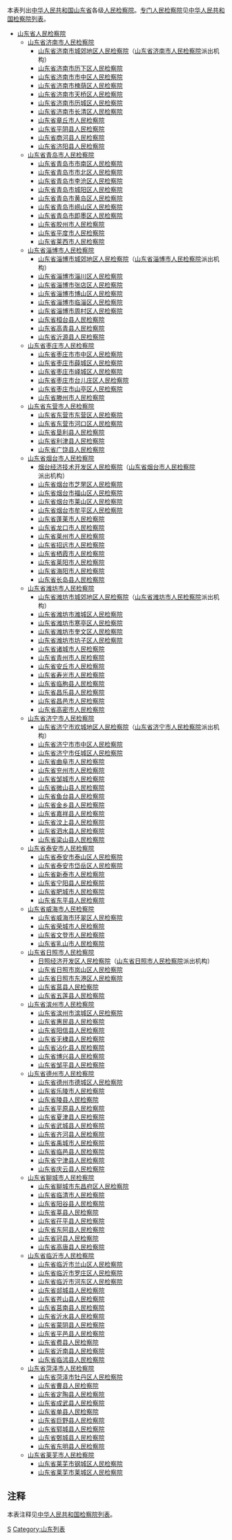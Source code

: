 本表列出[[中华人民共和国|中华人民共和国]][[山东省|山东省]]各级[[人民检察院|人民检察院]]。[[专门人民检察院|专门人民检察院]]见[[中华人民共和国检察院列表|中华人民共和国检察院列表]]。
*[[山东省人民检察院|山东省人民检察院]]
**[[山东省济南市人民检察院|山东省济南市人民检察院]]
***[[山东省济南市城郊地区人民检察院|山东省济南市城郊地区人民检察院]]（[[山东省济南市人民检察院|山东省济南市人民检察院]]派出机构）
***[[山东省济南市历下区人民检察院|山东省济南市历下区人民检察院]]
***[[山东省济南市市中区人民检察院|山东省济南市市中区人民检察院]]
***[[山东省济南市槐荫区人民检察院|山东省济南市槐荫区人民检察院]]
***[[山东省济南市天桥区人民检察院|山东省济南市天桥区人民检察院]]
***[[山东省济南市历城区人民检察院|山东省济南市历城区人民检察院]]
***[[山东省济南市长清区人民检察院|山东省济南市长清区人民检察院]]
***[[山东省章丘市人民检察院|山东省章丘市人民检察院]]
***[[山东省平阴县人民检察院|山东省平阴县人民检察院]]
***[[山东省商河县人民检察院|山东省商河县人民检察院]]
***[[山东省济阳县人民检察院|山东省济阳县人民检察院]]
**[[山东省青岛市人民检察院|山东省青岛市人民检察院]]
***[[山东省青岛市市南区人民检察院|山东省青岛市市南区人民检察院]]
***[[山东省青岛市市北区人民检察院|山东省青岛市市北区人民检察院]]
***[[山东省青岛市李沧区人民检察院|山东省青岛市李沧区人民检察院]]
***[[山东省青岛市城阳区人民检察院|山东省青岛市城阳区人民检察院]]
***[[山东省青岛市黄岛区人民检察院|山东省青岛市黄岛区人民检察院]]
***[[山东省青岛市崂山区人民检察院|山东省青岛市崂山区人民检察院]]
***[[山东省青岛市即墨区人民检察院|山东省青岛市即墨区人民检察院]]
***[[山东省胶州市人民检察院|山东省胶州市人民检察院]]
***[[山东省平度市人民检察院|山东省平度市人民检察院]]
***[[山东省莱西市人民检察院|山东省莱西市人民检察院]]
**[[山东省淄博市人民检察院|山东省淄博市人民检察院]]
***[[山东省淄博市城郊地区人民检察院|山东省淄博市城郊地区人民检察院]]（[[山东省淄博市人民检察院|山东省淄博市人民检察院]]派出机构）
***[[山东省淄博市淄川区人民检察院|山东省淄博市淄川区人民检察院]]
***[[山东省淄博市张店区人民检察院|山东省淄博市张店区人民检察院]]
***[[山东省淄博市博山区人民检察院|山东省淄博市博山区人民检察院]]
***[[山东省淄博市临淄区人民检察院|山东省淄博市临淄区人民检察院]]
***[[山东省淄博市周村区人民检察院|山东省淄博市周村区人民检察院]]
***[[山东省桓台县人民检察院|山东省桓台县人民检察院]]
***[[山东省高青县人民检察院|山东省高青县人民检察院]]
***[[山东省沂源县人民检察院|山东省沂源县人民检察院]]
**[[山东省枣庄市人民检察院|山东省枣庄市人民检察院]]
***[[山东省枣庄市市中区人民检察院|山东省枣庄市市中区人民检察院]]
***[[山东省枣庄市薛城区人民检察院|山东省枣庄市薛城区人民检察院]]
***[[山东省枣庄市峄城区人民检察院|山东省枣庄市峄城区人民检察院]]
***[[山东省枣庄市台儿庄区人民检察院|山东省枣庄市台儿庄区人民检察院]]
***[[山东省枣庄市山亭区人民检察院|山东省枣庄市山亭区人民检察院]]
***[[山东省滕州市人民检察院|山东省滕州市人民检察院]]
**[[山东省东营市人民检察院|山东省东营市人民检察院]]
***[[山东省东营市东营区人民检察院|山东省东营市东营区人民检察院]]
***[[山东省东营市河口区人民检察院|山东省东营市河口区人民检察院]]
***[[山东省垦利县人民检察院|山东省垦利县人民检察院]]
***[[山东省利津县人民检察院|山东省利津县人民检察院]]
***[[山东省广饶县人民检察院|山东省广饶县人民检察院]]
**[[山东省烟台市人民检察院|山东省烟台市人民检察院]]
***[[烟台经济技术开发区人民检察院|烟台经济技术开发区人民检察院]]（[[山东省烟台市人民检察院|山东省烟台市人民检察院]]派出机构）
***[[山东省烟台市芝罘区人民检察院|山东省烟台市芝罘区人民检察院]]
***[[山东省烟台市福山区人民检察院|山东省烟台市福山区人民检察院]]
***[[山东省烟台市莱山区人民检察院|山东省烟台市莱山区人民检察院]]
***[[山东省烟台市牟平区人民检察院|山东省烟台市牟平区人民检察院]]
***[[山东省蓬莱市人民检察院|山东省蓬莱市人民检察院]]
***[[山东省龙口市人民检察院|山东省龙口市人民检察院]]
***[[山东省莱州市人民检察院|山东省莱州市人民检察院]]
***[[山东省招远市人民检察院|山东省招远市人民检察院]]
***[[山东省栖霞市人民检察院|山东省栖霞市人民检察院]]
***[[山东省莱阳市人民检察院|山东省莱阳市人民检察院]]
***[[山东省海阳市人民检察院|山东省海阳市人民检察院]]
***[[山东省长岛县人民检察院|山东省长岛县人民检察院]]
**[[山东省潍坊市人民检察院|山东省潍坊市人民检察院]]
***[[山东省潍坊市城郊地区人民检察院|山东省潍坊市城郊地区人民检察院]]（[[山东省潍坊市人民检察院|山东省潍坊市人民检察院]]派出机构）
***[[山东省潍坊市潍城区人民检察院|山东省潍坊市潍城区人民检察院]]
***[[山东省潍坊市寒亭区人民检察院|山东省潍坊市寒亭区人民检察院]]
***[[山东省潍坊市奎文区人民检察院|山东省潍坊市奎文区人民检察院]]
***[[山东省潍坊市坊子区人民检察院|山东省潍坊市坊子区人民检察院]]
***[[山东省诸城市人民检察院|山东省诸城市人民检察院]]
***[[山东省青州市人民检察院|山东省青州市人民检察院]]
***[[山东省安丘市人民检察院|山东省安丘市人民检察院]]
***[[山东省寿光市人民检察院|山东省寿光市人民检察院]]
***[[山东省临朐县人民检察院|山东省临朐县人民检察院]]
***[[山东省昌乐县人民检察院|山东省昌乐县人民检察院]]
***[[山东省昌邑市人民检察院|山东省昌邑市人民检察院]]
***[[山东省高密市人民检察院|山东省高密市人民检察院]]
**[[山东省济宁市人民检察院|山东省济宁市人民检察院]]
***[[山东省济宁市欢城地区人民检察院|山东省济宁市欢城地区人民检察院]]（[[山东省济宁市人民检察院|山东省济宁市人民检察院]]派出机构）
***[[山东省济宁市市中区人民检察院|山东省济宁市市中区人民检察院]]
***[[山东省济宁市任城区人民检察院|山东省济宁市任城区人民检察院]]
***[[山东省曲阜市人民检察院|山东省曲阜市人民检察院]]
***[[山东省兖州市人民检察院|山东省兖州市人民检察院]]
***[[山东省邹城市人民检察院|山东省邹城市人民检察院]]
***[[山东省微山县人民检察院|山东省微山县人民检察院]]
***[[山东省鱼台县人民检察院|山东省鱼台县人民检察院]]
***[[山东省金乡县人民检察院|山东省金乡县人民检察院]]
***[[山东省嘉祥县人民检察院|山东省嘉祥县人民检察院]]
***[[山东省汶上县人民检察院|山东省汶上县人民检察院]]
***[[山东省泗水县人民检察院|山东省泗水县人民检察院]]
***[[山东省梁山县人民检察院|山东省梁山县人民检察院]]
**[[山东省泰安市人民检察院|山东省泰安市人民检察院]]
***[[山东省泰安市泰山区人民检察院|山东省泰安市泰山区人民检察院]]
***[[山东省泰安市岱岳区人民检察院|山东省泰安市岱岳区人民检察院]]
***[[山东省新泰市人民检察院|山东省新泰市人民检察院]]
***[[山东省宁阳县人民检察院|山东省宁阳县人民检察院]]
***[[山东省肥城市人民检察院|山东省肥城市人民检察院]]
***[[山东省东平县人民检察院|山东省东平县人民检察院]]
**[[山东省威海市人民检察院|山东省威海市人民检察院]]
***[[山东省威海市环翠区人民检察院|山东省威海市环翠区人民检察院]]
***[[山东省荣城市人民检察院|山东省荣城市人民检察院]]
***[[山东省文登市人民检察院|山东省文登市人民检察院]]
***[[山东省乳山市人民检察院|山东省乳山市人民检察院]]
**[[山东省日照市人民检察院|山东省日照市人民检察院]]
***[[日照经济开发区人民检察院|日照经济开发区人民检察院]]（[[山东省日照市人民检察院|山东省日照市人民检察院]]派出机构）
***[[山东省日照市岚山区人民检察院|山东省日照市岚山区人民检察院]]
***[[山东省日照市东港区人民检察院|山东省日照市东港区人民检察院]]
***[[山东省莒县人民检察院|山东省莒县人民检察院]]
***[[山东省五莲县人民检察院|山东省五莲县人民检察院]]
**[[山东省滨州市人民检察院|山东省滨州市人民检察院]]
***[[山东省滨州市滨城区人民检察院|山东省滨州市滨城区人民检察院]]
***[[山东省惠民县人民检察院|山东省惠民县人民检察院]]
***[[山东省阳信县人民检察院|山东省阳信县人民检察院]]
***[[山东省无棣县人民检察院|山东省无棣县人民检察院]]
***[[山东省沾化县人民检察院|山东省沾化县人民检察院]]
***[[山东省博兴县人民检察院|山东省博兴县人民检察院]]
***[[山东省邹平县人民检察院|山东省邹平县人民检察院]]
**[[山东省德州市人民检察院|山东省德州市人民检察院]]
***[[山东省德州市德城区人民检察院|山东省德州市德城区人民检察院]]
***[[山东省乐陵市人民检察院|山东省乐陵市人民检察院]]
***[[山东省陵县人民检察院|山东省陵县人民检察院]]
***[[山东省平原县人民检察院|山东省平原县人民检察院]]
***[[山东省夏津县人民检察院|山东省夏津县人民检察院]]
***[[山东省武城县人民检察院|山东省武城县人民检察院]]
***[[山东省齐河县人民检察院|山东省齐河县人民检察院]]
***[[山东省禹城市人民检察院|山东省禹城市人民检察院]]
***[[山东省临邑县人民检察院|山东省临邑县人民检察院]]
***[[山东省宁津县人民检察院|山东省宁津县人民检察院]]
***[[山东省庆云县人民检察院|山东省庆云县人民检察院]]
**[[山东省聊城市人民检察院|山东省聊城市人民检察院]]
***[[山东省聊城市东昌府区人民检察院|山东省聊城市东昌府区人民检察院]]
***[[山东省临清市人民检察院|山东省临清市人民检察院]]
***[[山东省阳谷县人民检察院|山东省阳谷县人民检察院]]
***[[山东省莘县人民检察院|山东省莘县人民检察院]]
***[[山东省茌平县人民检察院|山东省茌平县人民检察院]]
***[[山东省东阿县人民检察院|山东省东阿县人民检察院]]
***[[山东省冠县人民检察院|山东省冠县人民检察院]]
***[[山东省高唐县人民检察院|山东省高唐县人民检察院]]
**[[山东省临沂市人民检察院|山东省临沂市人民检察院]]
***[[山东省临沂市兰山区人民检察院|山东省临沂市兰山区人民检察院]]
***[[山东省临沂市罗庄区人民检察院|山东省临沂市罗庄区人民检察院]]
***[[山东省临沂市河东区人民检察院|山东省临沂市河东区人民检察院]]
***[[山东省郯城县人民检察院|山东省郯城县人民检察院]]
***[[山东省苍山县人民检察院|山东省苍山县人民检察院]]
***[[山东省莒南县人民检察院|山东省莒南县人民检察院]]
***[[山东省沂水县人民检察院|山东省沂水县人民检察院]]
***[[山东省蒙阴县人民检察院|山东省蒙阴县人民检察院]]
***[[山东省平邑县人民检察院|山东省平邑县人民检察院]]
***[[山东省费县人民检察院|山东省费县人民检察院]]
***[[山东省沂南县人民检察院|山东省沂南县人民检察院]]
***[[山东省临沭县人民检察院|山东省临沭县人民检察院]]
**[[山东省菏泽市人民检察院|山东省菏泽市人民检察院]]
***[[山东省菏泽市牡丹区人民检察院|山东省菏泽市牡丹区人民检察院]]
***[[山东省曹县人民检察院|山东省曹县人民检察院]]
***[[山东省定陶县人民检察院|山东省定陶县人民检察院]]
***[[山东省成武县人民检察院|山东省成武县人民检察院]]
***[[山东省单县人民检察院|山东省单县人民检察院]]
***[[山东省巨野县人民检察院|山东省巨野县人民检察院]]
***[[山东省郓城县人民检察院|山东省郓城县人民检察院]]
***[[山东省鄄城县人民检察院|山东省鄄城县人民检察院]]
***[[山东省东明县人民检察院|山东省东明县人民检察院]]
**[[山东省莱芜市人民检察院|山东省莱芜市人民检察院]]
***[[山东省莱芜市钢城区人民检察院|山东省莱芜市钢城区人民检察院]]
***[[山东省莱芜市莱城区人民检察院|山东省莱芜市莱城区人民检察院]]

==注释==
本表注释见[[中华人民共和国检察院列表|中华人民共和国检察院列表]]。
{{reflist}}
{{山东行政区划}}
{{中华人民共和国检察院}}
[[Category:中华人民共和国检察院列表|S]]
[[Category:山东列表|Category:山东列表]]